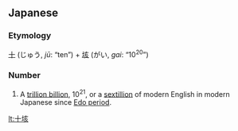 ==Japanese==
{{ja-kanjitab|十|垓}}

===Etymology===
[[十]] (じゅう, ''jū'': “ten”) + [[垓]] (がい, ''gai'': “10<sup>20</sup>”)

===Number===
{{ja-pos|number|じゅうがい}}

# A [[trillion billion]], 10<sup>21</sup>, or a [[sextillion]] of modern English in modern Japanese since [[Edo period]].

[[lt:十垓]]